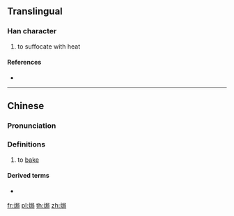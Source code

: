 {{character info/new}}
==Translingual==

===Han character===
{{Han char|rn=86|rad=火|as=07|sn=11|four=97827|canj=FSSR}}

# to suffocate with heat

====References====
* {{Han ref|kx=0673.111|hdz=32206.060|uh=7117|ud=28951|bh=D64B|bd=54859}}

----

==Chinese==
{{zh-forms}}

===Pronunciation===
{{zh-pron
|m=jú
|c=guk6
|h=pfs=kiuk
|md=
|mn=
|w=
|mc=
|oc=
|cat=v
}}

===Definitions===
{{zh-hanzi}}

# {{lb|zh|Cantonese|cooking}} to [[bake]]

====Derived terms====
* {{zh-l|鹽焗雞}}

[[fr:焗]]
[[pl:焗]]
[[th:焗]]
[[zh:焗]]